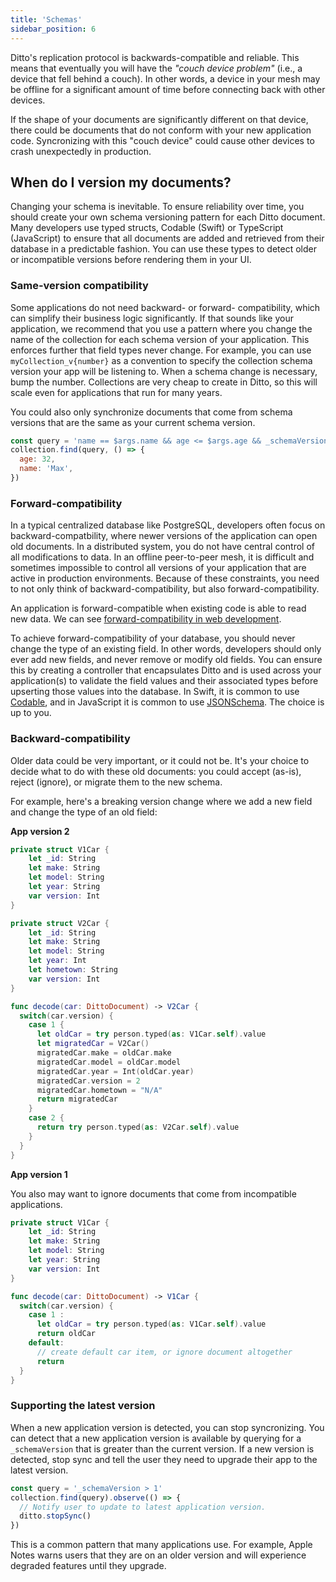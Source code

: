 ```yaml
---
title: 'Schemas'
sidebar_position: 6
---
```



Ditto's replication protocol is backwards-compatible and reliable. This means
that eventually you will have the *"couch device problem"* (i.e., a device that
fell behind a couch). In other words, a device in your mesh may be offline for a
significant amount of time before connecting back with other devices. 

If the shape of your documents are significantly different on that device, there
could be documents that do not conform with your new application code.
Syncronizing with this "couch device" could cause other devices to crash
unexpectedly in production.

## When do I version my documents?

Changing your schema is inevitable. To ensure reliability over time, you
should create your own schema versioning pattern for each Ditto document. Many
developers use typed structs, Codable (Swift) or TypeScript (JavaScript) to
ensure that all documents are added and retrieved from their database in a
predictable fashion. You can use these types to detect older or incompatible versions before rendering them in your UI.

### Same-version compatibility

Some applications do not need backward- or forward- compatibility, which can
simplify their business logic significantly.  If that sounds like your
application, we recommend that you use a pattern where you change the name of
the collection for each schema version of your application. This enforces
further that field types never change. For example, you can use
`myCollection_v{number}` as a convention to specify the collection schema
version your app will be listening to. When a schema change is necessary, bump
the number. Collections are very cheap to create in Ditto, so this will scale
even for applications that run for many years. 

You could also only synchronize documents that come from schema versions
that are the same as your current schema version.  

```js
const query = 'name == $args.name && age <= $args.age && _schemaVersion == 1'
collection.find(query, () => {
  age: 32,
  name: 'Max',
})
```

### Forward-compatibility

In a typical centralized database like PostgreSQL, developers often focus on
backward-compatbility, where newer versions of the application can open old
documents. In a distributed system, you do not have central control of all
modifications to data. In an offline peer-to-peer mesh, it is difficult and
sometimes impossible to control all versions of your application that are active
in production environments. Because of these constraints, you need to not only
think of backward-compatibility, but also forward-compatibility.

An application is forward-compatible when existing code is able to read new
data. We can see [forward-compatibility in web development](https://developer.mozilla.org/en-US/docs/Web/Guide/Writing_forward-compatible_websites).

To achieve forward-compatibility of your database, you should never change
the type of an existing field. In other words, developers should only ever add
new fields, and never remove or modify old fields. You can ensure this by
creating a controller that encapsulates Ditto and is used across your
application(s) to validate the field values and their associated types before
upserting those values into the database. In Swift, it is common to use
[Codable](https://developer.apple.com/documentation/swift/codable), and in
JavaScript it is common to use [JSONSchema](https://json-schema.org/). The
choice is up to you.  

### Backward-compatibility

Older data could be very important, or it could not be. It's your choice to
decide what to do with these old documents: you could accept (as-is), reject
(ignore), or migrate them to the new schema.

For example, here's a breaking version change where we add a new field and
change the type of an old field:

**App version 2**

```swift
private struct V1Car {
    let _id: String
    let make: String
    let model: String
    let year: String
    var version: Int
}

private struct V2Car {
    let _id: String
    let make: String
    let model: String
    let year: Int
    let hometown: String
    var version: Int
}

func decode(car: DittoDocument) -> V2Car {
  switch(car.version) {
    case 1 {
      let oldCar = try person.typed(as: V1Car.self).value
      let migratedCar = V2Car()
      migratedCar.make = oldCar.make
      migratedCar.model = oldCar.model
      migratedCar.year = Int(oldCar.year)
      migratedCar.version = 2
      migratedCar.hometown = "N/A"
      return migratedCar
    }
    case 2 {
      return try person.typed(as: V2Car.self).value
    }
  }
}
```

**App version 1**

You also may want to ignore documents that come from incompatible applications.

```swift
private struct V1Car {
    let _id: String
    let make: String
    let model: String
    let year: String
    var version: Int
}

func decode(car: DittoDocument) -> V1Car {
  switch(car.version) {
    case 1 :
      let oldCar = try person.typed(as: V1Car.self).value
      return oldCar
    default:
      // create default car item, or ignore document altogether
      return
  }
}
```


### Supporting the latest version

When a new application version is detected, you can stop syncronizing. You can detect that a new application version is available by querying for a
`_schemaVersion` that is greater than the current version. If a new version is
detected, stop sync and tell the user they need to upgrade their app to the
latest version. 

```js
const query = '_schemaVersion > 1'
collection.find(query).observe(() => {
  // Notify user to update to latest application version.
  ditto.stopSync()
})
```

This is a common pattern that many applications use. For example, Apple Notes
warns users that they are on an older version and will experience degraded
features until they upgrade.

